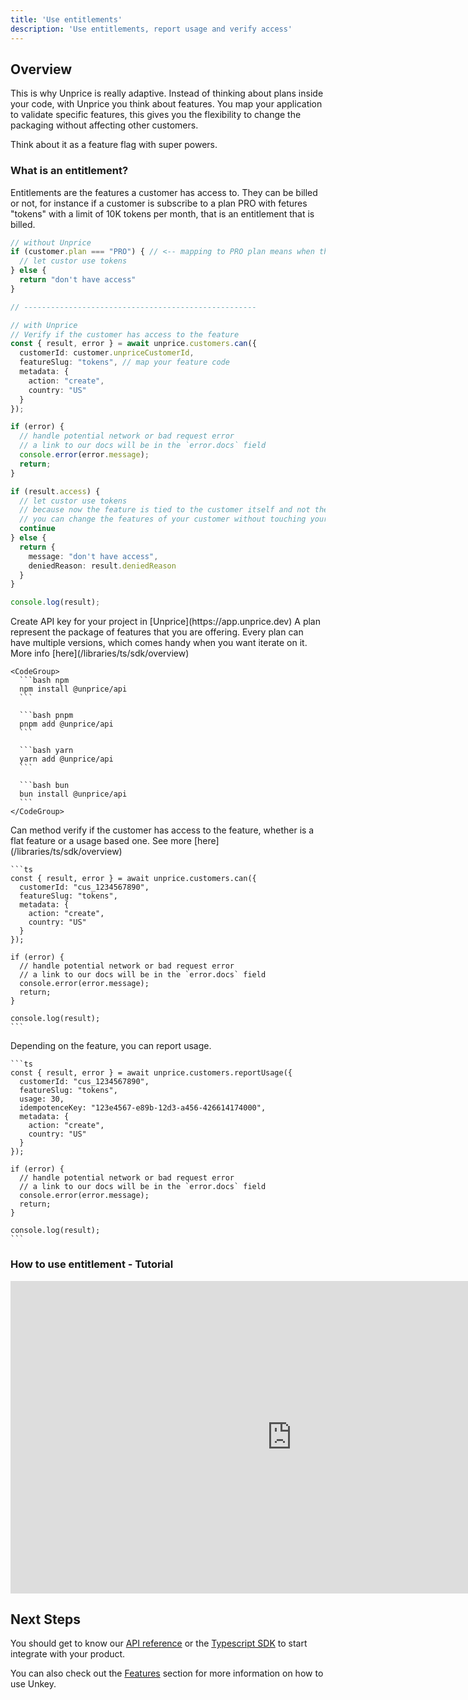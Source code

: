 ```yaml
---
title: 'Use entitlements'
description: 'Use entitlements, report usage and verify access'
---
```


## Overview

This is why Unprice is really adaptive. Instead of thinking about plans inside your code, with Unprice you think about features.
You map your application to validate specific features, this gives you the flexibility to change the packaging without affecting other customers.

Think about it as a feature flag with super powers.

### What is an entitlement?

Entitlements are the features a customer has access to. They can be billed or not, for instance if a customer
is subscribe to a plan PRO with fetures "tokens" with a limit of 10K tokens per month, that is an entitlement that is billed.


```ts
// without Unprice
if (customer.plan === "PRO") { // <-- mapping to PRO plan means when the plan changes you have to change this
  // let custor use tokens
} else {
  return "don't have access"
}

// ----------------------------------------------------

// with Unprice
// Verify if the customer has access to the feature
const { result, error } = await unprice.customers.can({
  customerId: customer.unpriceCustomerId,
  featureSlug: "tokens", // map your feature code
  metadata: {
    action: "create",
    country: "US"
  }
});

if (error) {
  // handle potential network or bad request error
  // a link to our docs will be in the `error.docs` field
  console.error(error.message);
  return;
}

if (result.access) {
  // let custor use tokens
  // because now the feature is tied to the customer itself and not the plan
  // you can change the features of your customer without touching your code
  continue
} else {
  return {
    message: "don't have access",
    deniedReason: result.deniedReason
  }
}

console.log(result);
```

<AccordionGroup>
  <Accordion title="Create API key">
    Create API key for your project in [Unprice](https://app.unprice.dev)
  </Accordion>
  <Accordion title="Install SDK">
    A plan represent the package of features that you are offering. Every plan can have multiple versions, which comes handy when you want iterate on it. More info [here](/libraries/ts/sdk/overview)

    <CodeGroup>
      ```bash npm
      npm install @unprice/api
      ```

      ```bash pnpm
      pnpm add @unprice/api
      ```

      ```bash yarn
      yarn add @unprice/api
      ```

      ```bash bun
      bun install @unprice/api
      ```
    </CodeGroup>
  </Accordion>
  <Accordion title="Verify features">
    Can method verify if the customer has access to the feature, whether is a flat feature or a usage based one.
    See more [here](/libraries/ts/sdk/overview)

    ```ts
    const { result, error } = await unprice.customers.can({
      customerId: "cus_1234567890",
      featureSlug: "tokens",
      metadata: {
        action: "create",
        country: "US"
      }
    });

    if (error) {
      // handle potential network or bad request error
      // a link to our docs will be in the `error.docs` field
      console.error(error.message);
      return;
    }

    console.log(result);
    ```
  </Accordion>
  <Accordion title="Report Usage">
    Depending on the feature, you can report usage.

    ```ts
    const { result, error } = await unprice.customers.reportUsage({
      customerId: "cus_1234567890",
      featureSlug: "tokens",
      usage: 30,
      idempotenceKey: "123e4567-e89b-12d3-a456-426614174000",
      metadata: {
        action: "create",
        country: "US"
      }
    });

    if (error) {
      // handle potential network or bad request error
      // a link to our docs will be in the `error.docs` field
      console.error(error.message);
      return;
    }

    console.log(result);
    ```

  </Accordion>
</AccordionGroup>


### How to use entitlement - Tutorial

<Frame>
  <iframe
    width="900"
    height="500"
    src="https://www.youtube.com/embed/4KzFe50RQkQ"
    title="YouTube video player"
    frameBorder="0"
    allow="accelerometer; autoplay; clipboard-write; encrypted-media; gyroscope; picture-in-picture"
    allowFullScreen
  ></iframe>
</Frame>


## Next Steps

You should get to know our [API reference](/api-reference/authentication) or the [Typescript SDK](/libraries/ts/sdk/overview) to start integrate with your product.

You can also check out the [Features](/apis/features/ratelimiting) section for more information on how to use Unkey.